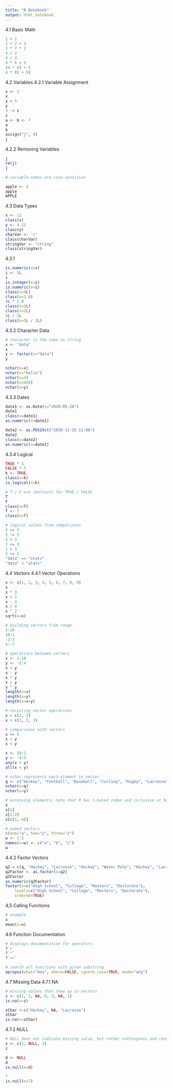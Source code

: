 ```yaml
---
title: "R Notebook"
output: html_notebook
---
```


4.1 Basic Math
```r

1 + 1
1 + 2 + 3
3 * 7 * 2
4 / 2
4 / 3
4 * 6 + 5
(4 * 6) + 5
4 * (6 + 5)

```

4.2 Variables
4.2.1 Variable Assignment
```r

x <- 2
x
y = 5
y
3 -> z
z
a <- b <- 7
a
b
assign("j", 4)
j

```

4.2.2 Removing Variables
```r

j
rm(j)
j

```

```r
# variable names are case-sensitive

apple <- 4
apple
APPLE
```

4.3 Data Types

```r

x <- 12
class(x)
y <- 4.22
class(y)
charVar <- 'c'
class(charVar)
stringVar <- "string"
class(stringVar)

```

4.3.1
```r

is.numeric(x=x)
i <- 5L
i
is.integer(x=i)
is.numeric(x=i)
class(x=4L)
class(x=2.8)
4L * 2.8
class(x=5L)
class(x=2L)
5L / 2L
class(x=5L / 2L)

```

4.3.2 Character Data

```r

# character is the same as string
x <- "data"
x
y <- factor(x="data")
y

nchar(x=x)
nchar(x="hello")
nchar(x=3)
nchar(x=456)
nchar(x=y)

```

4.3.3 Dates
```r

date1 <- as.Date(x="2020-05-28")
date1
class(x=date1)
as.numeric(x=date1)

date2 <- as.POSIXct("2020-12-25 12:00")
date2
class(x=date2)
as.numeric(x=date2)

```

4.3.4 Logical
```r

TRUE * 5
FALSE * 5
k <- TRUE
class(x=k)
is.logical(x=k)

# T / F are shortcuts for TRUE / FALSE
T
F
class(x=T)
T <- 7
class(x=T)

# logical values from comparisons
2 == 3
2 != 3
2 < 3
2 <= 3
2 > 3
2 >= 3
"data" == "stats"
"data" < "stats"

```

4.4 Vectors
4.4.1 Vector Operations
```r

x <- c(1, 2, 3, 4, 5, 6, 7, 8, 9)
x
x * 3
x + 2
x - 3
x / 4
x ^ 2
sqrt(x=x)

```

```r

# building vectors from range
1:10
10:1
-2:3
5:-7

```

```r

# operations between vectors
x <- 1:10
y <- -5:4
x + y
x - y
x * y
x / y
x ^ y
length(x=x)
length(x=y)
length(x=x+y)

```

```r

# recycling vector operations
x + c(1, 2)
x + c(1, 2, 3)

```

```r

# comparisons with vectors
x <= 5
x > y
x < y

x <- 10:1
y <- -4:5
any(x < y)
all(x < y)

```

```r

# nchar represents each element in vector
q <- c("Hockey", "Football", "Baseball", "Curling", "Rugby", "Lacrosse", "Basketball", "Tennis", "Cricket", "Soccer")
nchar(x=q)
nchar(x=y)

```

```r

# accessing elements; note that R has 1-based index and inclusive at both ends
x
x[1]
x[1:2]
x[c(1, 4)]

```

```r

# named vectors
c(one="a", two="y", three="z")
w <- 1:3
names(x=w) <- c("a", "b", "c")
w

```

4.4.2 Factor Vectors
```r

q2 = c(q, "Hockey", "Lacrosse", "Hockey", "Water Polo", "Hockey", "Lacrosse")
q2Factor <- as.factor(x=q2)
q2Factor
as.numeric(q2Factor)
factor(x=c("High School", "College", "Masters", "Doctorate"),
    levels=c("High School", "College", "Masters", "Doctorate"),
    ordered=TRUE)

```


4,5 Calling Functions
```r

# example
x
mean(x=x)

```

4.6 Function Documentation
```r

# displays documentation for operators
?`+`
?`*`
?`==`

# search all functions with given substring
apropos(what="mea", where=FALSE, ignore.case=TRUE, mode="any")


```

4.7 Missing Data
4.7.1 NA
```r

# missing values that show up in vectors
z <- c(1, 2, NA, 8, 3, NA, 3)
is.na(x=z)

zChar <-c("Hockey", NA, "Lacrosse")
zChar
is.na(x=zChar)

```

4.7.2 NULL
```r

# NULL does not indicate missing value, but rather nothingness and cannot exist inside vectors
z <- c(1, NULL, 3)
z

d <- NULL
d
is.null(x=d)

7
is.null(x=7)

```
